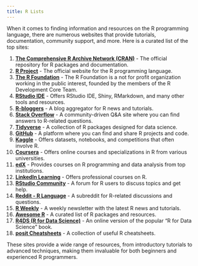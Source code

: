 ```yaml
---
title: R Lists
---
```


When it comes to finding information and resources on the R programming language, there are numerous websites that provide tutorials, documentation, community support, and more. Here is a curated list of the top sites:

1. **[The Comprehensive R Archive Network (CRAN)](https://cran.r-project.org/)** - The official repository for R packages and documentation.
16. **[R Project](https://www.r-project.org/)** - The official website for the R programming language.
9. **[The R Foundation](https://www.r-project.org/foundation/)** - The R Foundation is a not for profit organization working in the public interest, founded by the members of the R Development Core Team.
2. **[RStudio IDE](https://posit.co/products/open-source/rstudio//)** - Offers RStudio IDE, Shiny, RMarkdown, and many other tools and resources.
3. **[R-bloggers](https://www.r-bloggers.com/)** - A blog aggregator for R news and tutorials.
4. **[Stack Overflow](https://stackoverflow.com/questions/tagged/r)** - A community-driven Q&A site where you can find answers to R-related questions.
6. **[Tidyverse](https://www.tidyverse.org/)** - A collection of R packages designed for data science.
7. **[GitHub](https://github.com/topics/r)** - A platform where you can find and share R projects and code.
8. **[Kaggle](https://www.kaggle.com/)** - Offers datasets, notebooks, and competitions that often involve R.
10. **[Coursera](https://www.coursera.org/)** - Offers online courses and specializations in R from various universities.
11. **[edX](https://www.edx.org/)** - Provides courses on R programming and data analysis from top institutions.
12. **[LinkedIn Learning](https://www.linkedin.com/learning/)** - Offers professional courses on R.
13. **[RStudio Community](https://community.rstudio.com/)** - A forum for R users to discuss topics and get help.
14. **[Reddit - R Language](https://www.reddit.com/r/rprogramming/)** - A subreddit for R-related discussions and questions.
17. **[R Weekly](https://rweekly.org/)** - A weekly newsletter with the latest R news and tutorials.
18. **[Awesome R](https://awesome-r.com/)** - A curated list of R packages and resources.
19. **[R4DS (R for Data Science)](https://r4ds.had.co.nz/)** - An online version of the popular "R for Data Science" book.
20. **[posit Cheatsheets](https://posit.co/resources/cheatsheets/)** - A collection of useful R cheatsheets.

These sites provide a wide range of resources, from introductory tutorials to advanced techniques, making them invaluable for both beginners and experienced R programmers.